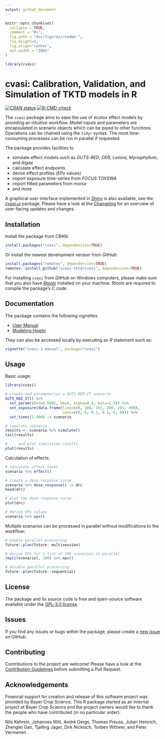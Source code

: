 ```yaml
---
output: github_document
---
```


<!-- README.md is generated from README.Rmd. Please edit that file -->

```r
knitr::opts_chunk$set(
  collapse = TRUE,
  comment = "#>",
  fig.path = "doc/figures/readme-",
  fig.height=4,
  fig.align='center',
  out.width = "100%"
)

library(cvasi)
```

# cvasi: Calibration, Validation, and Simulation of TKTD models in R

<!-- badges: start -->
[![CRAN status](https://www.r-pkg.org/badges/version/cvasi)](https://cran.r-project.org/package=cvasi)
[![R-CMD-check](https://github.com/cvasi-tktd/cvasi/actions/workflows/R-CMD-check.yaml/badge.svg)](https://github.com/cvasi-tktd/cvasi/actions/workflows/R-CMD-check.yaml)
<!--[![Codecov test coverage](https://codecov.io/gh/xy/cvasi/branch/main/graph/badge.svg)](https://app.codecov.io/gh/xy/cvasi?branch=main)-->
<!-- badges: end -->

The `cvasi` package aims to ease the use of ecotox effect models by providing an
intuitive workflow. Model inputs and parameters are encapsulated in scenario
objects which can be piped to other functions. Operations can be chained using
the `tidyr` syntax. The most time-consuming processes can be run in parallel if
requested.

The package provides facilities to

* simulate effect models such as *GUTS-RED*, *DEB*, *Lemna*, *Myriophyllum*, and *Algae*
* calculate effect endpoints
* derive effect profiles (*EPx* values)
* import exposure time-series from *FOCUS TOXSWA*
* import fitted parameters from *morse*
* and more

A graphical user interface implemented in [Shiny](https://posit.co/products/open-source/rstudio/)
is also available, see the *[cvasi.ui](https://github.com/cvasi-tktd/cvasi.ui/)*
package. Please have a look at the [Changelog](NEWS.md)
for an overview of user-facing updates and changes.


## Installation

Install the package from CRAN:

```r
install.packages("cvasi", dependencies=TRUE)
```

Or install the newest development version from *GitHub*:

```r
install.packages("remotes", dependencies=TRUE)
remotes::install_github("cvasi-tktd/cvasi", dependencies=TRUE)
```

For installing `cvasi` from *GitHub* on Windows computers, please make sure that
you also have [*Rtools*](https://cran.r-project.org/bin/windows/Rtools/) installed
on your machine. *Rtools* are required to compile the package's C code.


## Documentation

The package contains the following vignettes

* [User Manual](https://github.com/cvasi-tktd/cvasi/blob/main/doc/cvasi-1-manual.md)
* [Modeling Howto](https://github.com/cvasi-tktd/cvasi/blob/main/doc/cvasi-2-howto.md)

They can also be accessed locally by executing an *R* statement such as:
```r
vignette("cvasi-1-manual", package="cvasi")
```


## Usage

Basic usage:
```r
library(cvasi)

# create and parameterize a GUTS-RED-IT scenario
GUTS_RED_IT() %>%
  set_param(c(kd=0.0005, hb=0, alpha=0.4, beta=1.5)) %>%
  set_exposure(data.frame(time=c(0, 100, 101, 200, 201, 400),
                          conc=c(0, 0, 0.1, 0.1, 0, 0))) %>%
  set_times(1:400) -> scenario

# simulate scenario
results <- scenario %>% simulate()
tail(results)

# ... and plot simulation results
plot(results)
```

Calculation of effects:
```r
# calculate effect level
scenario %>% effect()

# create a dose-response curve
scenario %>% dose_response() -> drc
head(drc)

# plot the dose-response curve
plot(drc)

# derive EPx values
scenario %>% epx()
```

Multiple scenarios can be processed in parallel without modifications to the workflow:
```r
# enable parallel processing
future::plan(future::multisession)

# derive EPx for a list of 100 scenarios in parallel
rep(c(scenario), 100) %>% epx()

# disable parallel processing
future::plan(future::sequential)
```

## License

The package and its source code is free and open-source software available under
the [GPL-3.0 license](https://github.com/cvasi-tktd/cvasi/blob/main/LICENSE.md).

## Issues

If you find any issues or bugs within the package, please create a
[new issue](https://github.com/cvasi-tktd/cvasi/issues) on GitHub.

## Contributing

Contributions to the project are welcome! Please have a look at the
[Contribution Guidelines](https://github.com/cvasi-tktd/cvasi/blob/main/CONTRIBUTING.md) before submitting a Pull Request.


## Acknowledgements

Financial support for creation and release of this software project was provided
by Bayer Crop Science. This R package started as an internal project at Bayer
Crop Science and the project owners would like to thank the people who have
contributed (in no particular order):

Nils Kehrein, Johannes Witt, André Gergs, Thomas Preuss, Julian Heinrich,
Zhenglei Gao, Tjalling Jager, Dirk Nickisch, Torben Wittwer, and Peter Vermeiren.

